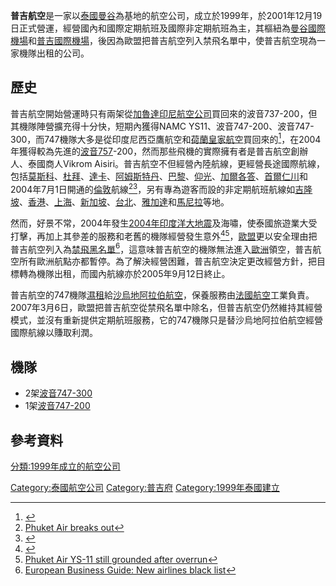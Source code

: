 {{noteTA
|1=zh-hans:普吉;zh-hk:布吉;zh-tw:普吉;
}}
{{Airline infobox
| airline = 普吉航空 <br> Phuket Airlines
| logo =
| logo_size =
| fleet_size = 16
| destinations =
| IATA = 9R
| ICAO = VAP
| callsign = Phuket Air
| parent =
| founded = 1999年
| headquarters = {{THA}}[[曼谷|曼谷]]
| key_people =
| hubs = [[曼谷國際機場|曼谷國際機場]] <br> [[普吉國際機場|普吉國際機場]]
| focus_cities =
| frequent_flyer =
| lounge =
| alliance =
| website = http://www.phuketairlines.com/|{{dead link|date=2018年1月 |bot=InternetArchiveBot |fix-attempted=yes }}
}}
'''普吉航空'''是一家以[[泰國|泰國]][[曼谷|曼谷]]為基地的航空公司，成立於1999年，於2001年12月19日正式營運，經營國內和國際定期航班及國際非定期航班為主，其樞紐為[[曼谷國際機場|曼谷國際機場]]和[[普吉國際機場|普吉國際機場]]，後因為歐盟把普吉航空列入禁飛名單中，使普吉航空現為一家機隊出租的公司。

==歷史==
普吉航空開始營運時只有兩架從[[加魯達印尼航空公司|加魯達印尼航空公司]]買回來的波音737-200，但其機隊陣營擴充得十分快，短期內獲得NAMC YS11、波音747-200、波音747-300，而747機隊大多是從印度尼西亞鷹航空和[[荷蘭皇家航空|荷蘭皇家航空]]買回來的<ref>{{Cite web |url=http://www.airfleets.net/flottecie/Phuket%20Airlines.htm |title=Airfleets |access-date=2008-09-06 |archive-date=2016-03-04 |archive-url=https://web.archive.org/web/20160304091957/http://www.airfleets.net/flottecie/Phuket%20Airlines.htm |dead-url=no }}</ref>，在2004年獲得較為先進的[[波音757|波音757]]-200，然而那些飛機的實際擁有者是普吉航空創辦人、泰國商人Vikrom Aisiri。普吉航空不但經營內陸航線，更經營長途國際航線，包括[[莫斯科|莫斯科]]、[[杜拜|杜拜]]、[[達卡|達卡]]、[[阿姆斯特丹|阿姆斯特丹]]、[[巴黎|巴黎]]、[[仰光|仰光]]、[[加爾各答|加爾各答]]、[[首爾|首爾]][[仁川|仁川]]和2004年7月1日開通的[[倫敦|倫敦]]航線<ref>[http://www.flightglobal.com/articles/2004/08/01/185619/phuket-air-breaks-out.html Phuket Air breaks out ]</ref><ref>{{Cite web |url=http://www.airlineroutemaps.com/East_Asia/Phuket_Air.shtml |title=Phuket Air route map |access-date=2008-09-06 |archive-date=2013-05-29 |archive-url=https://web.archive.org/web/20130529042552/http://www.airlineroutemaps.com/East_Asia/Phuket_Air.shtml |dead-url=no }}</ref>，另有專為遊客而設的非定期航班航線如[[吉隆坡|吉隆坡]]、[[香港|香港]]、[[上海|上海]]、[[新加坡|新加坡]]、[[台北|台北]]、[[雅加達|雅加達]]和[[馬尼拉|馬尼拉]]等地。

然而，好景不常，2004年發生[[2004年印度洋大地震|2004年印度洋大地震]]及海嘯，使泰國旅遊業大受打擊，再加上其參差的服務和老舊的機隊經營發生意外<ref>{{Cite web |url=http://www.hflight.net/forum/m-1125478964/ |title=www.hflight.net/forum/ |access-date=2008-09-06 |archive-url=https://web.archive.org/web/20160304105520/http://www.hflight.net/forum/m-1125478964/ |archive-date=2016-03-04 |dead-url=yes }}</ref><ref>[http://www.flightglobal.com/articles/2005/09/15/201552/phuket-air-ys-11-still-grounded-after-overrun.html Phuket Air YS-11 still grounded after overrun ]</ref>，[[歐盟|歐盟]]更以安全理由把普吉航空列入為[[被禁止進入歐盟成員國之航空公司列表|禁飛黑名單]]<ref>[http://www.businessupdated.com/shownews.asp?news_id=2232&cat=New+airlines+black+list European Business Guide: New airlines black list]{{dead link|date=2018年3月 |bot=InternetArchiveBot |fix-attempted=yes }}</ref>，這意味普吉航空的機隊無法進入[[歐洲|歐洲]]領空，普吉航空所有歐洲航點亦都暫停。為了解決經營困難，普吉航空決定更改經營方針，把目標轉為機隊出租，而國內航線亦於2005年9月12日終止。

普吉航空的747機隊[[濕租|濕租]]給[[沙烏地阿拉伯航空|沙烏地阿拉伯航空]]，保養服務由[[法國航空|法國航空]]工業負責。2007年3月6日，歐盟把普吉航空從禁飛名單中除名，但普吉航空仍然維持其經營模式，並沒有重新提供定期航班服務，它的747機隊只是替沙烏地阿拉伯航空經營國際航線以賺取利潤。

==機隊==
*2架[[波音747|波音747-300]]
*1架[[波音747|波音747-200]]

==參考資料==
{{reflist|2}}
{{泰国航空公司}}
[[Category:泰國航空公司|Category:泰國航空公司]]
[[分類:1999年成立的航空公司|分類:1999年成立的航空公司]]
[[Category:普吉府|Category:普吉府]]
[[Category:1999年泰國建立|Category:1999年泰國建立]]